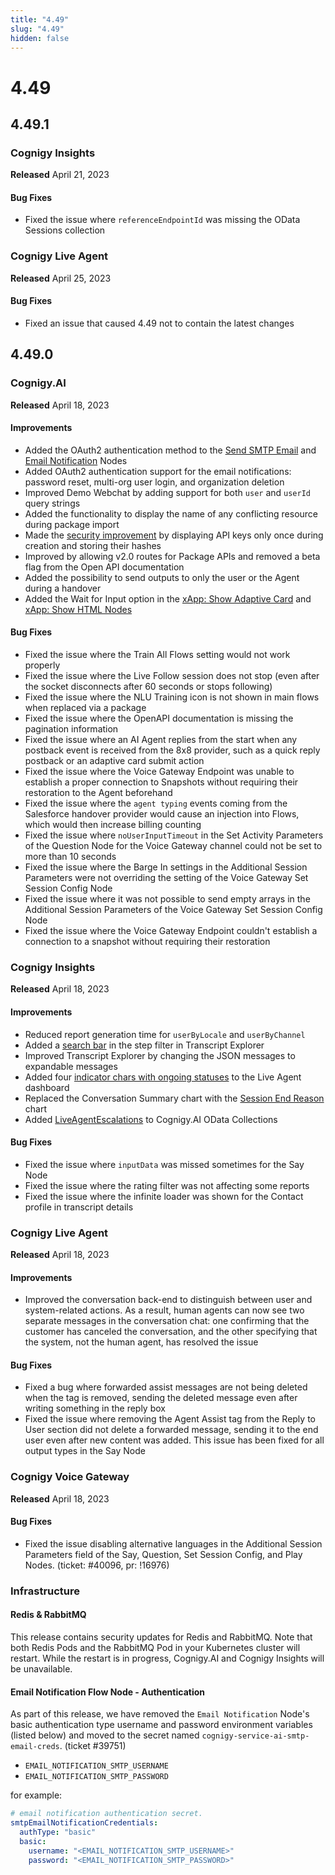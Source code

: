 ```yaml
---
title: "4.49"
slug: "4.49"
hidden: false
---
```



# 4.49

<mongoDbMigration />

## 4.49.1

### Cognigy Insights

**Released** April 21, 2023

#### Bug Fixes

- Fixed the issue where `referenceEndpointId` was missing the OData Sessions collection

### Cognigy Live Agent

**Released** April 25, 2023

#### Bug Fixes

- Fixed an issue that caused 4.49 not to contain the latest changes

## 4.49.0

### Cognigy.AI

**Released** April 18, 2023

#### Improvements

- Added the OAuth2 authentication method to the [Send SMTP Email](../ai/build/node-reference/data/send-smtp-email.mdx) and [Email Notification](../ai/build/node-reference/data/email-notification.mdx#authentication) Nodes
- Added OAuth2 authentication support for the email notifications: password reset, multi-org user login, and organization deletion
- Improved Demo Webchat by adding support for both `user` and `userId` query strings
- Added the functionality to display the name of any conflicting resource during package import
- Made the [security improvement](../ai/administer/user-menu/my-profile.mdx#api-keys) by displaying API keys only once during creation and storing their hashes
- Improved by allowing v2.0 routes for Package APIs and removed a beta flag from the Open API documentation
- Added the possibility to send outputs to only the user or the Agent during a handover
- Added the Wait for Input option in the [xApp: Show Adaptive Card](../ai/build/node-reference/xApp/set-AdaptiveCard-xApp-state.mdx) and [xApp: Show HTML Nodes](../ai/build/node-reference/xApp/set-html-xApp-state.mdx)

#### Bug Fixes

- Fixed the issue where the Train All Flows setting would not work properly
- Fixed the issue where the Live Follow session does not stop (even after the socket disconnects after 60 seconds or stops following)
- Fixed the issue where the NLU Training icon is not shown in main flows when replaced via a package
- Fixed the issue where the OpenAPI documentation is missing the pagination information
- Fixed the issue where an AI Agent replies from the start when any postback event is received from the 8x8 provider, such as a quick reply postback or an adaptive card submit action
- Fixed the issue where the Voice Gateway Endpoint was unable to establish a proper connection to Snapshots without requiring their restoration to the Agent beforehand
- Fixed the issue where the `agent typing` events coming from the Salesforce handover provider would cause an injection into Flows, which would then increase billing counting
- Fixed the issue where `noUserInputTimeout` in the Set Activity Parameters of the Question Node for the Voice Gateway channel could not be set to more than 10 seconds
- Fixed the issue where the Barge In settings in the Additional Session Parameters were not overriding the setting of the Voice Gateway Set Session Config Node
- Fixed the issue where it was not possible to send empty arrays in the Additional Session Parameters of the Voice Gateway Set Session Config Node
- Fixed the issue where the Voice Gateway Endpoint couldn't establish a connection to a snapshot without requiring their restoration

### Cognigy Insights

**Released** April 18, 2023

#### Improvements

- Reduced report generation time for `userByLocale` and `userByChannel`
- Added a [search bar](../insights/explorers/transcript.mdx) in the step filter in Transcript Explorer
- Improved Transcript Explorer by changing the JSON messages to expandable messages
- Added four [indicator chars with ongoing statuses](../insights/reports/live-agent.mdx#opened) to the Live Agent dashboard
- Replaced the Conversation Summary chart with the [Session End Reason](../insights/reports/live-agent.mdx#handover-end-reason) chart
- Added [LiveAgentEscalations](../ai/analyze/odata.mdx#liveagentescalations) to Cognigy.AI OData Collections

#### Bug Fixes

- Fixed the issue where `inputData` was missed sometimes for the Say Node
- Fixed the issue where the rating filter was not affecting some reports
- Fixed the issue where the infinite loader was shown for the Contact profile in transcript details

### Cognigy Live Agent

**Released** April 18, 2023

#### Improvements

- Improved the conversation back-end to distinguish between user and system-related actions. As a result, human agents can now see two separate messages in the conversation chat: one confirming that the customer has canceled the conversation, and the other specifying that the system, not the human agent, has resolved the issue

#### Bug Fixes

- Fixed a bug where forwarded assist messages are not being deleted when the tag is removed, sending the deleted message even after writing something in the reply box
- Fixed the issue where removing the Agent Assist tag from the Reply to User section did not delete a forwarded message, sending it to the end user even after new content was added. This issue has been fixed for all output types in the Say Node

### Cognigy Voice Gateway

**Released** April 18, 2023

#### Bug Fixes

- Fixed the issue disabling alternative languages in the Additional Session Parameters field of the Say, Question, Set Session Config, and Play Nodes. (ticket: #40096, pr: !16976)

### Infrastructure

#### Redis & RabbitMQ

This release contains security updates for Redis and RabbitMQ. Note that both Redis Pods and the RabbitMQ Pod in your Kubernetes cluster will restart. While the restart is in progress, Cognigy.AI and Cognigy Insights will be unavailable.

#### Email Notification Flow Node - Authentication

As part of this release, we have removed the `Email Notification` Node's basic authentication type username and password environment variables (listed below) and moved to the secret named `cognigy-service-ai-smtp-email-creds`. (ticket #39751)

- `EMAIL_NOTIFICATION_SMTP_USERNAME`
- `EMAIL_NOTIFICATION_SMTP_PASSWORD`

for example:

```yaml
# email notification authentication secret.
smtpEmailNotificationCredentials:
  authType: "basic"
  basic:
    username: "<EMAIL_NOTIFICATION_SMTP_USERNAME>"
    password: "<EMAIL_NOTIFICATION_SMTP_PASSWORD>"
```
